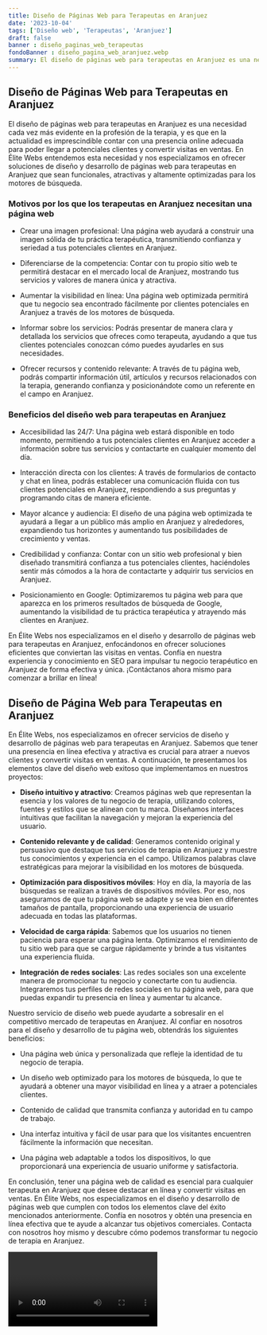 ```yaml
---
title: Diseño de Páginas Web para Terapeutas en Aranjuez
date: '2023-10-04'
tags: ['Diseño web', 'Terapeutas', 'Aranjuez']
draft: false
banner : diseño_paginas_web_terapeutas
fondoBanner : diseño_pagina_web_aranjuez.webp
summary: El diseño de páginas web para terapeutas en Aranjuez es una necesidad cada vez más evidente en la profesión de la terapia, y es que en la actualidad es imprescindible contar con una presencia online adecuada para poder llegar a potenciales clientes y convertir visitas en ventas. En Élite Webs entendemos esta necesidad y nos especializamos en ofrecer soluciones de diseño y desarrollo de páginas web para terapeutas en Aranjuez que sean funcionales, atractivas y altamente optimizadas para los motores de búsqueda.
---
```


## Diseño de Páginas Web para Terapeutas en Aranjuez

El diseño de páginas web para terapeutas en Aranjuez es una necesidad cada vez más evidente en la profesión de la terapia, y es que en la actualidad es imprescindible contar con una presencia online adecuada para poder llegar a potenciales clientes y convertir visitas en ventas. En Élite Webs entendemos esta necesidad y nos especializamos en ofrecer soluciones de diseño y desarrollo de páginas web para terapeutas en Aranjuez que sean funcionales, atractivas y altamente optimizadas para los motores de búsqueda.

### Motivos por los que los terapeutas en Aranjuez necesitan una página web

- Crear una imagen profesional: Una página web ayudará a construir una imagen sólida de tu práctica terapéutica, transmitiendo confianza y seriedad a tus potenciales clientes en Aranjuez. 

- Diferenciarse de la competencia: Contar con tu propio sitio web te permitirá destacar en el mercado local de Aranjuez, mostrando tus servicios y valores de manera única y atractiva.

- Aumentar la visibilidad en línea: Una página web optimizada permitirá que tu negocio sea encontrado fácilmente por clientes potenciales en Aranjuez a través de los motores de búsqueda.

- Informar sobre los servicios: Podrás presentar de manera clara y detallada los servicios que ofreces como terapeuta, ayudando a que tus clientes potenciales conozcan cómo puedes ayudarles en sus necesidades.

- Ofrecer recursos y contenido relevante: A través de tu página web, podrás compartir información útil, artículos y recursos relacionados con la terapia, generando confianza y posicionándote como un referente en el campo en Aranjuez.

### Beneficios del diseño web para terapeutas en Aranjuez

- Accesibilidad las 24/7: Una página web estará disponible en todo momento, permitiendo a tus potenciales clientes en Aranjuez acceder a información sobre tus servicios y contactarte en cualquier momento del día.

- Interacción directa con los clientes: A través de formularios de contacto y chat en línea, podrás establecer una comunicación fluida con tus clientes potenciales en Aranjuez, respondiendo a sus preguntas y programando citas de manera eficiente.

- Mayor alcance y audiencia: El diseño de una página web optimizada te ayudará a llegar a un público más amplio en Aranjuez y alrededores, expandiendo tus horizontes y aumentando tus posibilidades de crecimiento y ventas.

- Credibilidad y confianza: Contar con un sitio web profesional y bien diseñado transmitirá confianza a tus potenciales clientes, haciéndoles sentir más cómodos a la hora de contactarte y adquirir tus servicios en Aranjuez.

- Posicionamiento en Google: Optimizaremos tu página web para que aparezca en los primeros resultados de búsqueda de Google, aumentando la visibilidad de tu práctica terapéutica y atrayendo más clientes en Aranjuez.

En Élite Webs nos especializamos en el diseño y desarrollo de páginas web para terapeutas en Aranjuez, enfocándonos en ofrecer soluciones eficientes que conviertan las visitas en ventas. Confía en nuestra experiencia y conocimiento en SEO para impulsar tu negocio terapéutico en Aranjuez de forma efectiva y única. ¡Contáctanos ahora mismo para comenzar a brillar en línea!


<GifSeo />

<Cta />

## Diseño de Página Web para Terapeutas en Aranjuez

En Élite Webs, nos especializamos en ofrecer servicios de diseño y desarrollo de páginas web para terapeutas en Aranjuez. Sabemos que tener una presencia en línea efectiva y atractiva es crucial para atraer a nuevos clientes y convertir visitas en ventas. A continuación, te presentamos los elementos clave del diseño web exitoso que implementamos en nuestros proyectos:

- **Diseño intuitivo y atractivo**: Creamos páginas web que representan la esencia y los valores de tu negocio de terapia, utilizando colores, fuentes y estilos que se alinean con tu marca. Diseñamos interfaces intuitivas que facilitan la navegación y mejoran la experiencia del usuario.

- **Contenido relevante y de calidad**: Generamos contenido original y persuasivo que destaque tus servicios de terapia en Aranjuez y muestre tus conocimientos y experiencia en el campo. Utilizamos palabras clave estratégicas para mejorar la visibilidad en los motores de búsqueda.

- **Optimización para dispositivos móviles**: Hoy en día, la mayoría de las búsquedas se realizan a través de dispositivos móviles. Por eso, nos aseguramos de que tu página web se adapte y se vea bien en diferentes tamaños de pantalla, proporcionando una experiencia de usuario adecuada en todas las plataformas.

- **Velocidad de carga rápida**: Sabemos que los usuarios no tienen paciencia para esperar una página lenta. Optimizamos el rendimiento de tu sitio web para que se cargue rápidamente y brinde a tus visitantes una experiencia fluida.

- **Integración de redes sociales**: Las redes sociales son una excelente manera de promocionar tu negocio y conectarte con tu audiencia. Integraremos tus perfiles de redes sociales en tu página web, para que puedas expandir tu presencia en línea y aumentar tu alcance.

Nuestro servicio de diseño web puede ayudarte a sobresalir en el competitivo mercado de terapeutas en Aranjuez. Al confiar en nosotros para el diseño y desarrollo de tu página web, obtendrás los siguientes beneficios:

- Una página web única y personalizada que refleje la identidad de tu negocio de terapia.

- Un diseño web optimizado para los motores de búsqueda, lo que te ayudará a obtener una mayor visibilidad en línea y a atraer a potenciales clientes.

- Contenido de calidad que transmita confianza y autoridad en tu campo de trabajo.

- Una interfaz intuitiva y fácil de usar para que los visitantes encuentren fácilmente la información que necesitan.

- Una página web adaptable a todos los dispositivos, lo que proporcionará una experiencia de usuario uniforme y satisfactoria.

En conclusión, tener una página web de calidad es esencial para cualquier terapeuta en Aranjuez que desee destacar en línea y convertir visitas en ventas. En Élite Webs, nos especializamos en el diseño y desarrollo de páginas web que cumplen con todos los elementos clave del éxito mencionados anteriormente. Confía en nosotros y obtén una presencia en línea efectiva que te ayude a alcanzar tus objetivos comerciales. Contacta con nosotros hoy mismo y descubre cómo podemos transformar tu negocio de terapia en Aranjuez.

<Video />

<CtaBot job='Terapeutas' city='Aranjuez'/>

<Gmaps query='Aranjuez+españa+maps' />